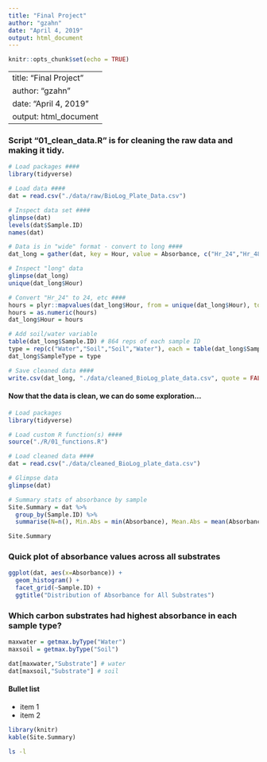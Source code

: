---
title: "Final Project"
author: "gzahn"
date: "April 4, 2019"
output: html_document
---

```{r setup, include=FALSE}
knitr::opts_chunk$set(echo = TRUE)
```

---
title: "Final Project"
author: "gzahn"
date: "April 4, 2019"
output: html_document
---

### Script "01_clean_data.R" is for cleaning the raw data and making it tidy.

```{r, include=FALSE}
# Load packages ####
library(tidyverse)

# Load data ####
dat = read.csv("./data/raw/BioLog_Plate_Data.csv")

# Inspect data set ####
glimpse(dat)
levels(dat$Sample.ID)
names(dat)

# Data is in "wide" format - convert to long ####
dat_long = gather(dat, key = Hour, value = Absorbance, c("Hr_24","Hr_48","Hr_144"))

# Inspect "long" data
glimpse(dat_long)
unique(dat_long$Hour)

# Convert "Hr_24" to 24, etc ####
hours = plyr::mapvalues(dat_long$Hour, from = unique(dat_long$Hour), to = c(24,48,144))
hours = as.numeric(hours)
dat_long$Hour = hours

# Add soil/water variable
table(dat_long$Sample.ID) # 864 reps of each sample ID
type = rep(c("Water","Soil","Soil","Water"), each = table(dat_long$Sample.ID)[1])
dat_long$SampleType = type

# Save cleaned data ####
write.csv(dat_long, "./data/cleaned_BioLog_plate_data.csv", quote = FALSE, row.names = FALSE)
```

#### Now that the data is clean, we can do some exploration...


```{r, include=FALSE}
# Load packages
library(tidyverse)

# Load custom R function(s) ####
source("./R/01_functions.R") 

# Load cleaned data ####
dat = read.csv("./data/cleaned_BioLog_plate_data.csv")

# Glimpse data 
glimpse(dat)
```

```{r}
# Summary stats of absorbance by sample
Site.Summary = dat %>%
  group_by(Sample.ID) %>%
  summarise(N=n(), Min.Abs = min(Absorbance), Mean.Abs = mean(Absorbance), Max.Abs = max(Absorbance))

Site.Summary
```
### Quick plot of absorbance values across all substrates

```{r, message=FALSE,warning=FALSE}
ggplot(dat, aes(x=Absorbance)) +
  geom_histogram() +
  facet_grid(~Sample.ID) +
  ggtitle("Distribution of Absorbance for All Substrates")
```

### Which carbon substrates had highest absorbance in each sample type?

```{r, include=FALSE}
maxwater = getmax.byType("Water")
maxsoil = getmax.byType("Soil")
```
```{r}
dat[maxwater,"Substrate"] # water
dat[maxsoil,"Substrate"] # soil
```

#### Bullet list
+ item 1
+ item 2

```{r}
library(knitr)
kable(Site.Summary)
```

```{bash}
ls -l
```

